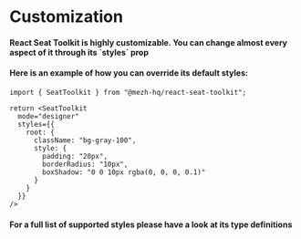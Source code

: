 
<Meta title="Customization" />

<h1>Customization</h1>

<h4>React Seat Toolkit is highly customizable. You can change almost every aspect of it through its `styles` prop</h4>

<h4>Here is an example of how you can override its default styles:</h4>

```tsx
import { SeatToolkit } from "@mezh-hq/react-seat-toolkit";

return <SeatToolkit 
  mode="designer"
  styles={{
    root: {
      className: "bg-gray-100",
      style: {
        padding: "20px",
        borderRadius: "10px",
        boxShadow: "0 0 10px rgba(0, 0, 0, 0.1)"
      }
    }
  }}
/>
```

<h4>For a full list of supported styles please have a look at its type definitions</h4>
